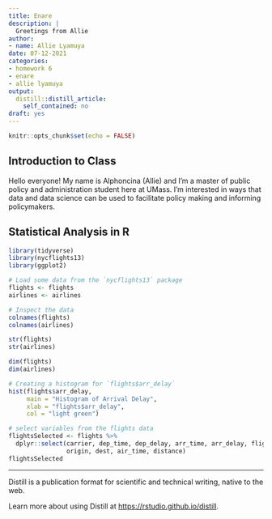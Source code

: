 ```yaml
---
title: Enare
description: |
  Greetings from Allie
author:
- name: Allie Lyamuya
date: 07-12-2021
categories:
- homework 6
- enare
- allie lyamuya
output:
  distill::distill_article:
    self_contained: no
draft: yes
---
```



```r
knitr::opts_chunk$set(echo = FALSE)
```

## Introduction to Class
Hello everyone! My name is Alphoncina (Allie) and I'm a master of public policy
and administration student here at UMass. I'm interested in ways that data and 
data science can be used to facilitate policy making and informing policymakers. 


## Statistical Analysis in R

```r
library(tidyverse)
library(nycflights13)
library(ggplot2)
```

```r
# Load some data from the `nycflights13` package
flights <- flights
airlines <- airlines

# Inspect the data
colnames(flights)
colnames(airlines)

str(flights)
str(airlines)

dim(flights)
dim(airlines)
```

```r
# Creating a histogram for `flights$arr_delay`
hist(flights$arr_delay, 
     main = "Histogram of Arrival Delay",
     xlab = "flights$arr_delay",
     col = "light green")

# select variables from the flights data
flightsSelected <- flights %>%
  dplyr::select(carrier, dep_time, dep_delay, arr_time, arr_delay, flight, 
                origin, dest, air_time, distance)
flightsSelected
```


***
Distill is a publication format for scientific and technical writing, native to the web.

Learn more about using Distill at <https://rstudio.github.io/distill>.


